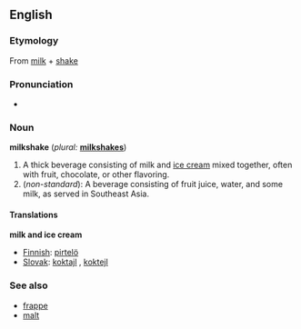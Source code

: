==English==

===Etymology===
From [[milk]] + [[shake]]

===Pronunciation===
*{{audio|en-us-milkshake.ogg|Audio (US)}}

===Noun===
'''milkshake'''  (''plural:'' '''[[milkshakes]]''')
# A thick beverage consisting of milk and [[ice cream]] mixed together, often with fruit, chocolate, or other flavoring.
# (''non-standard''): A beverage consisting of fruit juice, water, and some milk, as served in Southeast Asia.

====Translations====
'''milk and ice cream'''
*[[Finnish]]: [[pirtelö]]
*[[Slovak]]: [[koktajl]] {{m}}, [[koktejl]] {{m}}

===See also===
*[[frappe]]
*[[malt]]